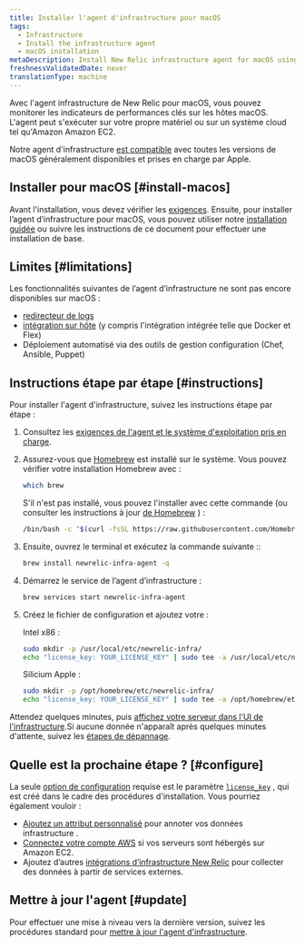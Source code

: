 ```yaml
---
title: Installer l'agent d'infrastructure pour macOS
tags:
  - Infrastructure
  - Install the infrastructure agent
  - macOS installation
metaDescription: Install New Relic infrastructure agent for macOS using Homebrew.
freshnessValidatedDate: never
translationType: machine
---
```


Avec l&apos;agent infrastructure de New Relic pour macOS, vous pouvez monitorer les indicateurs de performances clés sur les hôtes macOS. L&apos;agent peut s&apos;exécuter sur votre propre matériel ou sur un système cloud tel qu&apos;Amazon Amazon EC2.

Notre agent d&apos;infrastructure [est compatible](/docs/infrastructure/install-infrastructure-agent/get-started/requirements-infrastructure-agent) avec toutes les versions de macOS généralement disponibles et prises en charge par Apple.

## Installer pour macOS [#install-macos]

Avant l&apos;installation, vous devez vérifier les [exigences](/docs/infrastructure/new-relic-infrastructure/getting-started/compatibility-requirements-new-relic-infrastructure). Ensuite, pour installer l’agent d’infrastructure pour macOS, vous pouvez utiliser notre [installation guidée](/docs/full-stack-observability/observe-everything/get-started/new-relic-guided-install-overview/) ou suivre les instructions de ce document pour effectuer une installation de base.

## Limites [#limitations]

Les fonctionnalités suivantes de l’agent d’infrastructure ne sont pas encore disponibles sur macOS :

* [redirecteur de logs](/docs/logs/enable-log-management-new-relic/enable-log-monitoring-new-relic/forward-your-logs-using-infrastructure-agent/)
* [intégration sur hôte](/docs/integrations/host-integrations/get-started/introduction-host-integrations/) (y compris l&apos;intégration intégrée telle que Docker et Flex)
* Déploiement automatisé via des outils de gestion configuration (Chef, Ansible, Puppet)

## Instructions étape par étape [#instructions]

Pour installer l&apos;agent d&apos;infrastructure, suivez les instructions étape par étape :

1. Consultez les [exigences de l&apos;agent et le système d&apos;exploitation pris en charge](/docs/infrastructure/new-relic-infrastructure/getting-started/compatibility-requirements-new-relic-infrastructure).

2. Assurez-vous que [Homebrew](https://brew.sh/) est installé sur le système. Vous pouvez vérifier votre installation Homebrew avec :

   ```bash
   which brew
   ```

   S&apos;il n&apos;est pas installé, vous pouvez l&apos;installer avec cette commande (ou consulter les instructions à jour [de Homebrew](https://brew.sh/) ) :

   ```bash
   /bin/bash -c "$(curl -fsSL https://raw.githubusercontent.com/Homebrew/install/HEAD/install.sh)"
   ```

3. Ensuite, ouvrez le terminal et exécutez la commande suivante ::

   ```bash
   brew install newrelic-infra-agent -q
   ```

4. Démarrez le service de l’agent d’infrastructure :

   ```bash
   brew services start newrelic-infra-agent
   ```

5. Créez le fichier de configuration et ajoutez votre <InlinePopover type="licenseKey" />:

   Intel x86 :

   ```bash
   sudo mkdir -p /usr/local/etc/newrelic-infra/
   echo "license_key: YOUR_LICENSE_KEY" | sudo tee -a /usr/local/etc/newrelic-infra/newrelic-infra.yml
   ```

   Silicium Apple :

   ```bash
   sudo mkdir -p /opt/homebrew/etc/newrelic-infra/
   echo "license_key: YOUR_LICENSE_KEY" | sudo tee -a /opt/homebrew/etc/newrelic-infra/newrelic-infra.yml
   ```

Attendez quelques minutes, puis [affichez votre serveur dans l&apos;UI de l&apos;infrastructure](/docs/infrastructure/infrastructure-ui-pages/infra-ui-overview).Si aucune donnée n&apos;apparaît après quelques minutes d&apos;attente, suivez les [étapes de dépannage](/docs/infrastructure/new-relic-infrastructure/troubleshooting/no-data-appears-infrastructure).

<InstallFeedback />

## Quelle est la prochaine étape ? [#configure]

La seule [option de configuration](/docs/infrastructure/install-configure-infrastructure/configuration/configure-infrastructure-agent) requise est le paramètre [`license_key`](/docs/Infrastructure-configure-your-agent#conf-license_key) , qui est créé dans le cadre des procédures d&apos;installation. Vous pourriez également vouloir :

* [Ajoutez un attribut personnalisé](/docs/Infrastructure-configure-your-agent#conf-custom_attributes) pour annoter vos données infrastructure .
* [Connectez votre compte AWS](/docs/infrastructure-amazon-aws-ec2-integration#connect) si vos serveurs sont hébergés sur Amazon EC2.
* Ajoutez d’autres [intégrations d’infrastructure New Relic](/docs/infrastructure/introduction-infra-monitoring) pour collecter des données à partir de services externes.

## Mettre à jour l&apos;agent [#update]

Pour effectuer une mise à niveau vers la dernière version, suivez les procédures standard pour [mettre à jour l&apos;agent d&apos;infrastructure](/docs/infrastructure/new-relic-infrastructure/installation/update-infrastructure-agent).